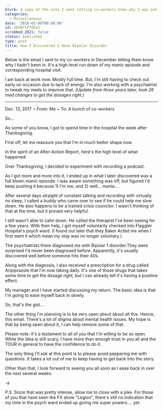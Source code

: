 ```yaml
---
blurb: A copy of the note I sent letting co-workers know why I was out.
categories:
  - Miscellaneous
date: '2018-01-08T00:00:00'
id: 20eN7lP79To5
scrubbed_2021: false
status: published
type: post
title: How I Discovered I Have Bipolar Disorder
---
```


Below is the email I sent to my co-workers in December letting them know why I hadn't been in. It's a high level run down of my manic episode and corresponding hospital visit.

I am back at work now. Mostly full time. But, I'm still having to check out early on occasion due to lack of energy. I'm also working with a psychiatrist to tweak my meds to improve that. (_Update from three years later, took 26 med changes to get the dosages right._)

---


Dec. 13, 2017 ~ From: Me ~ To: A bunch of co-workers

So...

As some of you know, I got to spend time in the hospital the week after Thanksgiving.

First off, let me reassure you that I'm in much better shape now.

In the spirit of an After-Action Report, here's the high level of what happened:

Over Thanksgiving, I decided to experiment with recording a podcast.

As I got more and more into it, I ended up in what I later discovered was a full blown manic episode. I was aware something was off, but figured I'd keep pushing it because 1) I'm me, and 2) well... mania...

After several days straight of constant talking and recording with virtually no sleep, I called a buddy who came over to see if he could help me slow down. He also happens to be a trained crisis councilor. I wasn't thinking of that at the time, but it proved very helpful.

I still wasn't able to calm down. He called the therapist I've been seeing for a few years. With their help, I got myself voluntarily checked into Flaggler Hospital's psych ward. (I found out later that they Baker Acted me when I first went it which mean my stay was no longer voluntary.)

The psychiatrists there diagnosed me with Bipolar 1 disorder.They were surprised I'd never been diagnosed before. Apparently, it's usually discovered well before someone hits their 40s.

Along with the diagnosis, I also received a prescription for a drug called Aripiprazole that I'm now taking daily. It's one of those drugs that takes some time to get the dosage right, but I can already tell it's having a positive effect.

My manager and I have started discussing my return. The basic idea is that I'm going to ease myself back in slowly.

So, that's the gist...

The other thing I'm planning is to be very open about about all this. Hence, this email. There's a lot of stigma about mental health issues. My hope is that by being open about it, I can help remove some of that.

Please note: it's a testament to all of you that I'm willing to be so open. While the idea is still scary, I have more than enough trust in you all and the TOUR in general to have the confidence to do it.

The only thing I'll ask at this point is to please avoid peppering me with questions. It takes a lot out of me to keep having to get back into the story.

Other than that, I look forward to seeing you all soon as I ease back in over the next several weeks.

-a

P.S. Since that was pretty intense, allow me to close with a joke. For those of you that have seen the FX show "Legion", there's still no indication that my time in the psych ward ended up giving me super powers.... yet.
